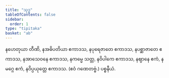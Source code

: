 ```yaml
---
title: "သုဒ္ဓ"
tableOfContents: false
sidebar:
  order: 1
type: "tipitaka"
basket: "ab"
---
```



<DynamicBreadcrumb />

<Division number="72">

<Paragraph number="1261">
နဟေတုယာ တီဏိ, နအဓိပတိယာ ဧကာဒသ, နပုရေဇာတေ ဧကာဒသ, နပစ္ဆာဇာတေ ဧကာဒသ, နအာသေဝနေ ဧကာဒသ, နကမ္မေ သတ္တ, နဝိပါကေ ဧကာဒသ, နဈာနေ ဧကံ, နမဂ္ဂေ ဧကံ, နဝိပ္ပယုတ္တေ ဧကာဒသ. (ဧဝံ ဂဏေတဗ္ဗံ.)

</Paragraph>
</Division>

<Paragraph number="1262" type="center">
ပစ္စနီယံ.
</Paragraph>